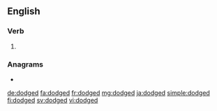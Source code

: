 ==English==

===Verb===
{{head|en|verb form}}

# {{en-past of|dodge}}

===Anagrams===
* {{l|en|godded}}

[[de:dodged]]
[[fa:dodged]]
[[fr:dodged]]
[[mg:dodged]]
[[ja:dodged]]
[[simple:dodged]]
[[fi:dodged]]
[[sv:dodged]]
[[vi:dodged]]